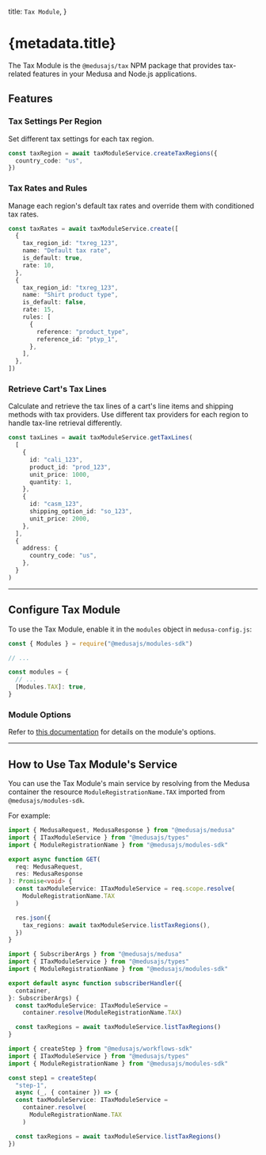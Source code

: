 
  title: `Tax Module`,
}

# {metadata.title}

The Tax Module is the `@medusajs/tax` NPM package that provides tax-related features in your Medusa and Node.js applications.

## Features

### Tax Settings Per Region

Set different tax settings for each tax region.

```ts
const taxRegion = await taxModuleService.createTaxRegions({
  country_code: "us",
})
```

### Tax Rates and Rules

Manage each region's default tax rates and override them with conditioned tax rates.

```ts
const taxRates = await taxModuleService.create([
  {
    tax_region_id: "txreg_123",
    name: "Default tax rate",
    is_default: true,
    rate: 10,
  },
  {
    tax_region_id: "txreg_123",
    name: "Shirt product type",
    is_default: false,
    rate: 15,
    rules: [
      {
        reference: "product_type",
        reference_id: "ptyp_1",
      },
    ],
  },
])
```

### Retrieve Cart's Tax Lines

Calculate and retrieve the tax lines of a cart's line items and shipping methods with tax providers. Use different tax providers for each region to handle tax-line retrieval differently.

```ts
const taxLines = await taxModuleService.getTaxLines(
  [
    {
      id: "cali_123",
      product_id: "prod_123",
      unit_price: 1000,
      quantity: 1,
    },
    {
      id: "casm_123",
      shipping_option_id: "so_123",
      unit_price: 2000,
    },
  ],
  {
    address: {
      country_code: "us",
    },
  }
)
```

---

## Configure Tax Module

To use the Tax Module, enable it in the `modules` object in `medusa-config.js`:

```js title="medusa-config.js"
const { Modules } = require("@medusajs/modules-sdk")

// ...

const modules = {
  // ...
  [Modules.TAX]: true,
}
```

### Module Options

Refer to [this documentation](./module-options/page.mdx) for details on the module's options.

---

## How to Use Tax Module's Service

You can use the Tax Module's main service by resolving from the Medusa container the resource `ModuleRegistrationName.TAX` imported from `@medusajs/modules-sdk`.

For example:

<CodeTabs groupId="resource-type">
  <CodeTab label="API Route" value="api-route">

  ```ts title="src/api/store/custom/route.ts"
  import { MedusaRequest, MedusaResponse } from "@medusajs/medusa"
  import { ITaxModuleService } from "@medusajs/types"
  import { ModuleRegistrationName } from "@medusajs/modules-sdk"

  export async function GET(
    req: MedusaRequest,
    res: MedusaResponse
  ): Promise<void> {
    const taxModuleService: ITaxModuleService = req.scope.resolve(
      ModuleRegistrationName.TAX
    )

    res.json({
      tax_regions: await taxModuleService.listTaxRegions(),
    })
  }
  ```

  </CodeTab>
  <CodeTab label="Subscriber" value="subscribers">

  ```ts title="src/subscribers/custom-handler.ts"
  import { SubscriberArgs } from "@medusajs/medusa"
  import { ITaxModuleService } from "@medusajs/types"
  import { ModuleRegistrationName } from "@medusajs/modules-sdk"

  export default async function subscriberHandler({
    container,
  }: SubscriberArgs) {
    const taxModuleService: ITaxModuleService =
      container.resolve(ModuleRegistrationName.TAX)

    const taxRegions = await taxModuleService.listTaxRegions()
  }
  ```

  </CodeTab>
  <CodeTab label="Workflow Step" value="workflow-step">

  ```ts title="src/workflows/hello-world/step1.ts"
  import { createStep } from "@medusajs/workflows-sdk"
  import { ITaxModuleService } from "@medusajs/types"
  import { ModuleRegistrationName } from "@medusajs/modules-sdk"

  const step1 = createStep(
    "step-1", 
    async (_, { container }) => {
    const taxModuleService: ITaxModuleService =
      container.resolve(
        ModuleRegistrationName.TAX
      )

    const taxRegions = await taxModuleService.listTaxRegions()
  })
  ```

  </CodeTab>
</CodeTabs>
